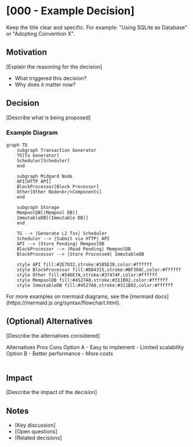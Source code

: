 
# [000 - Example Decision]

<Callout type="info">
  Keep the title clear and specific. For example: "Using SQLite as Database" or
  "Adopting Convention X".
</Callout>

## Motivation

[Explain the reasoning for the decision]

- What triggered this decision?
- Why does it matter now?

## Decision

[Describe what is being proposed]

### Example Diagram

```mermaid
graph TD
    subgraph Transaction Generator
    TG[Tx Generator]
    Scheduler[Scheduler]
    end

    subgraph Midgard Node
    API[HTTP API]
    BlockProcessor[Block Processor]
    Other[Other Node<br/>Components]
    end

    subgraph Storage
    MempoolDB[(Mempool DB)]
    ImmutableDB[(Immutable DB)]
    end

    TG --> |Generate L2 Txs| Scheduler
    Scheduler --> |Submit via HTTP| API
    API --> |Store Pending| MempoolDB
    BlockProcessor --> |Read Pending| MempoolDB
    BlockProcessor --> |Store Processed| ImmutableDB

    style API fill:#2E7D32,stroke:#1B5E20,color:#ffffff
    style BlockProcessor fill:#D84315,stroke:#BF360C,color:#ffffff
    style Other fill:#546E7A,stroke:#37474F,color:#ffffff
    style MempoolDB fill:#4527A0,stroke:#311B92,color:#ffffff
    style ImmutableDB fill:#4527A0,stroke:#311B92,color:#ffffff

```

<Callout type="info">
  For more examples on mermaid diagrams, see the [mermaid
  docs](https://mermaid.js.org/syntax/flowchart.html).
</Callout>

## (Optional) Alternatives

[Describe the alternatives considered]

<Table>
  <thead>
    <Table.Tr>
      <Table.Th>Alternatives</Table.Th>
      <Table.Th>Pros</Table.Th>
      <Table.Th>Cons</Table.Th>
    </Table.Tr>
  </thead>
  <tbody>
    <Table.Tr>
      <Table.Td>Option A</Table.Td>
      <Table.Td>- Easy to implement</Table.Td>
      <Table.Td>- Limited scalability</Table.Td>
    </Table.Tr>
    <Table.Tr>
      <Table.Td>Option B</Table.Td>
      <Table.Td>- Better performance</Table.Td>
      <Table.Td>- More costs</Table.Td>
    </Table.Tr>
  </tbody>
</Table>

## Impact

[Describe the impact of the decision]

## Notes

- [Key discussion]
- [Open questions]
- [Related decisions]
